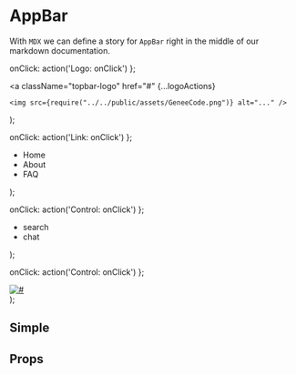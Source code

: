 
<Meta title='Components|Layout/AppBar' component={AppBar} />

# AppBar
With `MDX` we can define a story for `AppBar` right in the middle of our
markdown documentation.

  onClick: action('Logo: onClick')
};

  <a className="topbar-logo" href="#"
    {...logoActions}
  >
    <img src={require("../../public/assets/GeneeCode.png")} alt="..." />
  </a>
); 

  onClick: action('Link: onClick')
};

  <ul>
    <li>
      <Link {...linkActions}>Home</Link>
    </li>
    <li>
      <Link {...linkActions}>About</Link>
    </li>
    <li>
      <Link {...linkActions}>FAQ</Link>
    </li>
  </ul>
);

  onClick: action('Control: onClick')
};

  <ul className="topbar-controls">
    <li><a {...controlActions}><Icon variant="white" >search</Icon></a></li>
    <li><a {...controlActions}><Icon variant="white" >chat</Icon></a></li>
  </ul>
);

  onClick: action('Control: onClick')
};

  <div className="topbar-user">
    <a href="#" className="user-avatar">
      <img src={require("../../public/assets/avatar.png")} alt="#" />
      </a>
  </div>
);

## Simple 
<Preview>
  <Story name='Simple'>
    <AppBar
    logo={logo}
    links={links}
    controls={controls}
    userAvatar={userAvatar}
    />
  </Story>
</Preview>



## Props
<Props of={AppBar} />